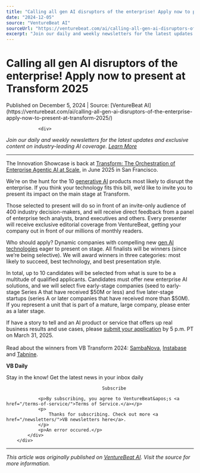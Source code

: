 ```yaml
---
title: "Calling all gen AI disruptors of the enterprise! Apply now to present at Transform 2025"
date: "2024-12-05"
source: "VentureBeat AI"
sourceUrl: "https://venturebeat.com/ai/calling-all-gen-ai-disruptors-of-the-enterprise-apply-now-to-present-at-transform-2025/"
excerpt: "Join our daily and weekly newsletters for the latest updates and exclusive content on industry-leading AI coverage. Learn More The Innovation Showcase is back at Transform: The Orchestration of Enterp..."
---
```


# Calling all gen AI disruptors of the enterprise! Apply now to present at Transform 2025

<div class="text-sm text-gray-500 mb-4">
  Published on December 5, 2024 | Source: [VentureBeat AI](https://venturebeat.com/ai/calling-all-gen-ai-disruptors-of-the-enterprise-apply-now-to-present-at-transform-2025/)
</div>


				<div>
<p><em>Join our daily and weekly newsletters for the latest updates and exclusive content on industry-leading AI coverage. <a href="https://venturebeat.com/newsletters/?utm_source=VBsite&amp;utm_medium=desktopNav">Learn More</a></em></p>



<hr/>
</div><p>The Innovation Showcase is back at <a href="https://venturebeat.com/events/transform-2025/">Transform: The Orchestration of Enterprise Agentic AI at Scale</a>, in June 2025 in San Francisco.&#xa0;</p>



<p>We&#x2019;re on the hunt for the 10 <a href="https://venturebeat.com/ai/openai-launches-full-o1-model-with-34-reduced-error-rate-debuts-chatgpt-pro/">generative AI</a> products most likely to disrupt the enterprise. If you think your technology fits this bill, we&#x2019;d like to invite you to present its impact on the main stage at Transform.</p>



<div/><p>Those selected to present will do so in front of an invite-only audience of 400 industry decision-makers, and will receive direct feedback from a panel of enterprise tech analysts, brand executives and others. Every presenter will receive exclusive editorial coverage from VentureBeat, getting your company out in front of our millions of monthly readers.</p>



<p>Who should apply? Dynamic companies with compelling new <a href="https://venturebeat.com/ai/openai-appears-poised-to-launch-chatgpt-pro-subscription-plans-at-200-usd-per-month/">gen AI technologies</a> eager to present on stage. All finalists will be winners (since we&#x2019;re being selective). We will award winners in three categories: most likely to succeed, best technology, and best presentation style.</p>



<p>In total, up to 10 candidates will be selected from what is sure to be a multitude of qualified applicants. Candidates must offer new enterprise AI solutions, and we will select five early-stage companies (seed to early-stage Series A that have received &#x24;50M or less) and five later-stage startups (series A or later companies that have received more than &#x24;50M). If you represent a unit that is part of a mature, large company, please enter as a later stage.</p>



<p>If have a story to tell and an AI product or service that offers up real business results and use cases, please <a href="https://docs.google.com/forms/d/e/1FAIpQLScweOzKSpfwAeEm2nuBWeKlKZbHvcOkPsGeTxV2jW0aAtmz8Q/viewform?usp=sf_link" target="_blank">submit your application</a> by 5 p.m. PT on March 31, 2025.<br/><br/>Read about the winners from VB Transform 2024: <a href="https://venturebeat.com/ai/sambanova-systems-wins-coolest-technology-award-at-venturebeat-transform-2024/">SambaNova</a>, <a href="https://venturebeat.com/ai/venturebeats-transform-2024-innovation-showcase-instabase-gets-most-likely-to-succeed/">Instabase</a> and <a href="https://venturebeat.com/ai/tabnine-wins-ai-innovation-award-for-best-presentation-at-vb-transform-2024/">Tabnine</a>.</p>
<div>
		<div>
			<div>
				<div><strong>VB Daily</strong></div>
				<p>Stay in the know! Get the latest news in your inbox daily</p>
				
					
					
					
										Subscribe
				
				<p>By subscribing, you agree to VentureBeat&apos;s <a href="/terms-of-service/">Terms of Service.</a></p>
				<p>
					Thanks for subscribing. Check out more <a href="/newsletters/">VB newsletters here</a>.
				</p>
				<p>An error occured.</p>
			</div>
		</div>
		
</div>			</div>

---

*This article was originally published on [VentureBeat AI](https://venturebeat.com/ai/calling-all-gen-ai-disruptors-of-the-enterprise-apply-now-to-present-at-transform-2025/). Visit the source for more information.*
